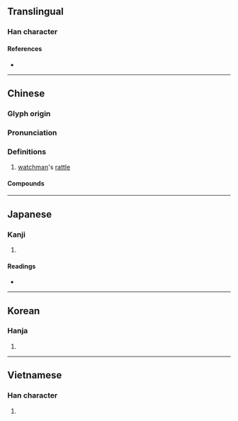 {{character info/new}}
==Translingual==

===Han character===
{{Han char|rn=75|rad=木|as=07|sn=11|four=47927|canj=DQJL|ids=⿰木邦}}

====References====
* {{Han ref|kx=0528.110|dkj=14831|dj=0917.010|hdz=21192.060|uh=6886|ud=26758|bh=B1F5|bd=45557}}

----

==Chinese==
{{zh-forms}}

===Glyph origin===
{{Han etym}}

===Pronunciation===
{{zh-pron
|m=bāng
|c=bong1
|mn=pang
|mc=y
|oc=y
|ma=
|cat=n
}}

===Definitions===
{{zh-hanzi}}

# [[watchman]]'s [[rattle]]

====Compounds====
{{zh-der|梆子|喪梆|南梆子|梆子腔|梆硬|硬梆梆|緊梆梆|老梆子}}

----

==Japanese==

===Kanji===
{{ja-kanji|grade=|rs=木07}}

# {{defn|lang=ja|sort=木07}}

====Readings====
* {{ja-readings|on=[[ほう]] (hō)|kun=}}

----

==Korean==

===Hanja===
{{ko-hanja|hangeul=방|eumhun=|rv=bang|mr=pang|y=pang}}

# {{defn|lang=ko|sort=木07}}

----

==Vietnamese==

===Han character===
{{vi-hantu|[[bương]], [[bang]]|rs=木07}}

# {{defn|lang=vi|sort=木07}}